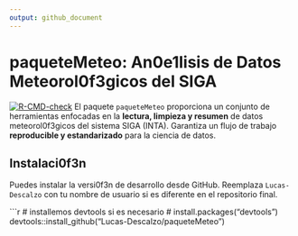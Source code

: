 ```yaml
---
output: github_document
---
```


# paqueteMeteo: An\u00e1lisis de Datos Meteorol\u00f3gicos del SIGA
[![R-CMD-check](https://github.com/Lucas-Descalzo/paqueteMeteo/actions/workflows/R-CMD-check.yaml/badge.svg)](https://github.com/Lucas-Descalzo/paqueteMeteo/actions/workflows/R-CMD-check.yaml)
El paquete `paqueteMeteo` proporciona un conjunto de herramientas enfocadas en la **lectura, limpieza y resumen** de datos meteorol\u00f3gicos del sistema SIGA (INTA). Garantiza un flujo de trabajo **reproducible y estandarizado** para la ciencia de datos.

## Instalaci\u00f3n

Puedes instalar la versi\u00f3n de desarrollo desde GitHub. Reemplaza `Lucas-Descalzo` con tu nombre de usuario si es diferente en el repositorio final.

```r
# installemos devtools si es necesario
# install.packages("devtools")
devtools::install_github("Lucas-Descalzo/paqueteMeteo")

